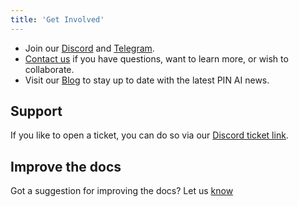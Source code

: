 ```yaml
---
title: 'Get Involved'
---
```

- Join our [Discord](https://discord.com/invite/pinai) and [Telegram](https://t.me/pinai_community).
- [Contact us](https://www.pinai.io/contact) if you have questions, want to learn more, or wish to collaborate.
- Visit our [Blog](https://www.pinai.io/blog) to stay up to date with the latest PIN AI news.

## Support
If you like to open a ticket, you can do so via our [Discord ticket link](https://discord.com/channels/1229940893642129438/1282262632073658390).

## Improve the docs
Got a suggestion for improving the docs? Let us [know](https://www.pinai.io/contact)

